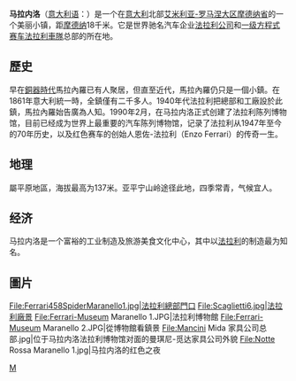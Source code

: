 {{coord|44|32|N|10|52|E|region:IT_type:city|display=title}}
{{noteTA
|T=zh-cn:马拉内洛;zh-hant:馬拉內羅;
|1=zh-cn:马拉内洛;zh-hant:馬拉內羅;
}}
{{Infobox Italian comune
| name                   = 马拉内洛
| official_name          = 
| image_skyline          = FerrariCavallinoMaranello.jpg
| latd  = 44 |latm  = 32 |lats  =  |latNS  = N
| longd = 10 |longm = 52 |longs =   |longEW = E 
| region                 = [[艾米利亚-罗马涅|艾米利亚-罗马涅]]
| province               = [[摩德纳|摩德纳]] 
| elevation_m            = 137
| area_total_km2         = 32
| population_as_of       = 2013年12月31日
| population_total       = 17165
| population_density_km2 = 515
| timezone               = [[欧洲中部时间|欧洲中部时间]]，GMT+1，[[Coordinated_Universal_Time|UTC]]+1
| coordinates            = {{coord|44|32|N|10|52|E}}
| telephone              = 0536
| postalcode             = 41053
| gentilic               = 
| saint                  = 
| mayor                  = 
| website                = [http://www.comune.maranello.mo.it/ www.comune.maranello.mo.it]
}}
'''马拉内洛'''（[[意大利语|意大利语]]：'''{{lang|it|Maranello}}'''）是一个在[[意大利|意大利]]北部[[艾米利亚-罗马涅大区|艾米利亚-罗马涅大区]][[摩德纳省|摩德纳省]]的一个美丽小镇，距[[摩德纳|摩德纳]]18千米。它是世界驰名汽车企业[[法拉利汽車|法拉利公司]]和[[一级方程式赛车|一级方程式赛车]][[法拉利車隊|法拉利車隊]]总部的所在地。

==歷史==
早在[[銅器時代|銅器時代]]馬拉內羅已有人聚居，但直至近代，馬拉內羅仍只是一個小鎮。在1861年意大利統一時，全鎮僅有二千多人。1940年代法拉利把總部和工廠設於此鎮，馬拉內羅始告廣為人知。1990年2月，在马拉内洛正式创建了法拉利陈列博物馆，目前已经成为世界上最重要的汽车陈列博物馆，记录了法拉利从1947年至今的70年历史，以及红色赛车的创始人恩佐-法拉利（Enzo Ferrari）的传奇一生。

==地理==
屬平原地區，海拔最高为137米。亚平宁山岭途径此地，四季常青，气候宜人。

==经济==
马拉内洛是一个富裕的工业制造及旅游美食文化中心，其中以[[法拉利|法拉利]]的制造最为知名。

==圖片==
<gallery>
File:Ferrari458SpiderMaranello1.jpg|法拉利總部門口
File:Scaglietti6.jpg|法拉利廠景
File:Ferrari-Museum Maranello 1.JPG|法拉利博物館
File:Ferrari-Museum Maranello 2.JPG|從博物館看鎮景
File:Mancini Mida 家具公司总部.jpg|位于马拉内洛法拉利博物馆对面的曼琪尼-觅达家具公司外貌
File:Notte Rossa Maranello 1.jpg|马拉内洛的红色之夜
</gallery>

{{Authority control}}

{{摩德納省市鎮}}

[[Category:摩德纳省市镇|M]]